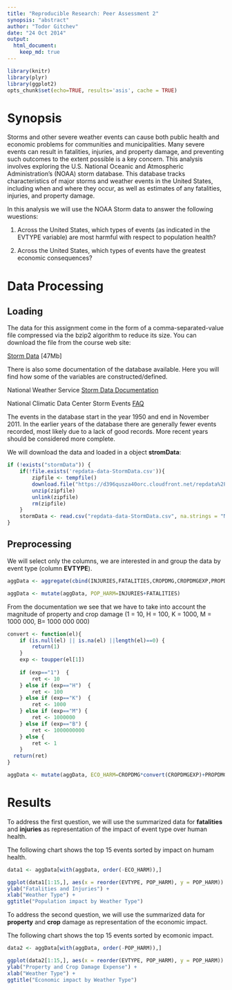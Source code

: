 ```yaml
---
title: "Reproducible Research: Peer Assessment 2"
synopsis: "abstract"
author: "Todor Gitchev"
date: "24 Oct 2014"
output:
  html_document:
    keep_md: true
---
```


```r
library(knitr)
library(plyr)
library(ggplot2)
opts_chunk$set(echo=TRUE, results='asis', cache = TRUE)
```


# Synopsis

Storms and other severe weather events can cause both public health and economic problems for communities and municipalities. Many severe events can result in fatalities, injuries, and property damage, and preventing such outcomes to the extent possible is a key concern. This analysis involves exploring the U.S. National Oceanic and Atmospheric Administration's (NOAA) storm database. This database tracks characteristics of major storms and weather events in the United States, including when and where they occur, as well as estimates of any fatalities, injuries, and property damage.

In this analysis we will use the NOAA Storm data to answer the following wuestions:

1. Across the United States, which types of events (as indicated in the EVTYPE variable) are most harmful with respect to population health?

2. Across the United States, which types of events have the greatest economic consequences?

# Data Processing

## Loading

The data for this assignment come in the form of a comma-separated-value file compressed via the bzip2 algorithm to reduce its size. You can download the file from the course web site:

[Storm Data](https://d396qusza40orc.cloudfront.net/repdata%2Fdata%2FStormData.csv.bz2) [47Mb]

There is also some documentation of the database available. Here you will find how some of the variables are constructed/defined.

National Weather Service [Storm Data Documentation](https://d396qusza40orc.cloudfront.net/repdata%2Fpeer2_doc%2Fpd01016005curr.pdf)

National Climatic Data Center Storm Events [FAQ](https://d396qusza40orc.cloudfront.net/repdata%2Fpeer2_doc%2FNCDC%20Storm%20Events-FAQ%20Page.pdf)

The events in the database start in the year 1950 and end in November 2011. In the earlier years of the database there are generally fewer events recorded, most likely due to a lack of good records. More recent years should be considered more complete.

We will download the data and loaded in a object **stromData**:
```r
if (!exists("stormData")) {
    if(!file.exists('repdata-data-StormData.csv')){
        zipfile <- tempfile()
        download.file("https://d396qusza40orc.cloudfront.net/repdata%2Fdata%2FStormData.csv.bz2", zipfile, method="curl")
        unzip(zipfile) 
        unlink(zipfile)
        rm(zipfile)
    }
    stormData <- read.csv("repdata-data-StormData.csv", na.strings = "NA")
}
```

## Preprocessing

We will select only the columns, we are interested in and group the data by event type (column **EVTYPE**).

```r

aggData <- aggregate(cbind(INJURIES,FATALITIES,CROPDMG,CROPDMGEXP,PROPDMG,PROPDMGEXP) ~ EVTYPE , data = stormData, FUN = sum)

aggData <- mutate(aggData, POP_HARM=INJURIES+FATALITIES)

```

From the documentation we see that we have to take into account the magnitude of property and crop damage (1 = 10, H = 100, K = 1000, M = 1000 000, B= 1000 000 000)

```r
convert <- function(el){
    if (is.null(el) || is.na(el) ||length(el)==0) {
        return(1)
    }
    exp <- toupper(el[1]) 
    
    if (exp=="1")  {
        ret <- 10
    } else if (exp=="H")  {
        ret <- 100
    } else if (exp=="K")  {
        ret <- 1000
    } else if (exp=="M") {
        ret <- 1000000
    } else if (exp=="B") {
        ret <- 1000000000
    } else {
        ret <- 1
    }
  return(ret)
}

aggData <- mutate(aggData, ECO_HARM=CROPDMG*convert(CROPDMGEXP)+PROPDMG*convert(PROPDMGEXP))

```

# Results

To address the first question, we will use the summarized data for **fatalities** and **injuries** as representation of the impact of event type over human health.

The following chart shows the top 15 events sorted by impact on humam health.

```r

data1 <- aggData[with(aggData, order(-ECO_HARM)),]

ggplot(data1[1:15,], aes(x = reorder(EVTYPE, POP_HARM), y = POP_HARM)) + geom_bar(stat = "identity") + coord_flip() + 
ylab("Fatalities and Injuries") +
xlab("Weather Type") +
ggtitle("Population impact by Weather Type")

```

To address the second question, we will use the summarized data for **property** and **crop** damage as representation of the economic impact.

The following chart shows the top 15 events sorted by ecomonic impact.

```r

data2 <- aggData[with(aggData, order(-POP_HARM)),]

ggplot(data2[1:15,], aes(x = reorder(EVTYPE, POP_HARM), y = POP_HARM)) + geom_bar(stat = "identity") + coord_flip() + 
ylab("Property and Crop Damage Expense") +
xlab("Weather Type") +
ggtitle("Economic impact by Weather Type")

```

